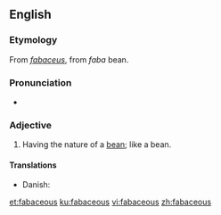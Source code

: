==English==

===Etymology===
From {{etyl|la|en}} ''[[fabaceus]]'', from ''faba'' bean.

===Pronunciation===
* {{rhymes|eɪʃəs|lang=en}}

===Adjective===
{{en-adj}}

# Having the nature of a [[bean]]; like a bean.

====Translations====
{{trans-top|having the nature of a bean}}
* Danish: {{t|da|bønneagtig}}
{{trans-mid}}
{{trans-bottom}}

[[et:fabaceous]]
[[ku:fabaceous]]
[[vi:fabaceous]]
[[zh:fabaceous]]